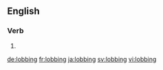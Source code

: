 ==English==

===Verb===
{{head|en|present participle}}

# {{present participle of|lob|lang=en}}

[[de:lobbing]]
[[fr:lobbing]]
[[ja:lobbing]]
[[sv:lobbing]]
[[vi:lobbing]]